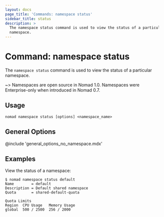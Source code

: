 ```yaml
---
layout: docs
page_title: 'Commands: namespace status'
sidebar_title: status
description: >
  The namespace status command is used to view the status of a particular
  namespace.
---
```


# Command: namespace status

The `namespace status` command is used to view the status of a particular
namespace.

~> Namespaces are open source in Nomad 1.0. Namespaces were Enterprise-only
   when introduced in Nomad 0.7.

## Usage

```plaintext
nomad namespace status [options] <namespace_name>
```

## General Options

@include 'general_options_no_namespace.mdx'

## Examples

View the status of a namespace:

```shell-session
$ nomad namespace status default
Name        = default
Description = Default shared namespace
Quota       = shared-default-quota

Quota Limits
Region  CPU Usage   Memory Usage
global  500 / 2500  256 / 2000
```
